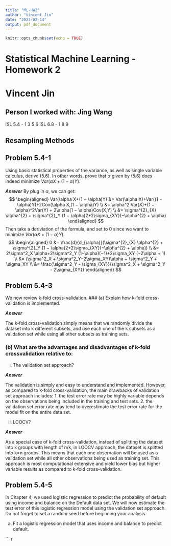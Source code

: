 ```yaml
---
title: "ML-HW2"
author: "Vincent Jin"
date: "2023-02-14"
output: pdf_document
---
```


```r
knitr::opts_chunk$set(echo = TRUE)
```

# Statistical Machine Learning - Homework 2
# Vincent Jin

## Person I worked with: Jing Wang

ISL 5.4 - 1 3 5 6
ISL 6.8 - 1 8 9

## Resampling Methods
## Problem 5.4-1

Using basic statistical properties of the variance, as well as single variable calculus, derive (5.6). In other words, prove that $\alpha$ given by (5.6) does indeed minimize $Var(\alpha X + (1 − \alpha)Y )$.

***Answer***
By plug in $\alpha$, we can get:
$$
\begin{aligned}
Var(\alpha X+(1 − \alpha)Y) &= Var(\alpha X)+Var((1 − \alpha)Y)+2Cov(\alpha X,(1 − \alpha)Y) \\
 &= \alpha^2 Var(X)+(1 − \alpha)^2Var(Y) + 2\alpha(1 − \alpha)Cov(X,Y) \\
 &= \sigma^{2}_{X} \alpha^{2} + \sigma^{2}_Y (1 − \alpha)2+2\sigma_{XY}(−\alpha^{2} + \alpha)
\end{aligned}
$$
Then take a deriviation of the formula, and set to 0 since we want to minimize $Var(\alpha X + (1 − \alpha)Y )$:
$$
\begin{aligned}
0 &= \frac{d}{d_{\alpha}}(\sigma^{2}_{X} \alpha^{2} + \sigma^{2}_Y (1 − \alpha)2+2\sigma_{XY}(−\alpha^{2} + \alpha)) \\
&= 2\sigma^2_X \alpha+2\sigma^2_Y (1−\alpha)(−1)+2\sigma_XY (−2\alpha + 1) \\
&= (\sigma^2_X + \sigma^2_Y−2\sigma_XY)\alpha − \sigma^2_Y + \sigma_XY \\
&= \frac{\sigma^2_Y - \sigma_{XY}}{\sigma^2_X + \sigma^2_Y - 2\sigma_{XY}}
\end{aligned}
$$


## Problem 5.4-3

We now review k-fold cross-validation.
### (a) Explain how k-fold cross-validation is implemented.

***Answer***

The k-fold cross-validation simply means that we randomly divide the dataset into k different subsets, and use each one of the k subsets as a validation set while using all other subsets as training sets.

### (b) What are the advantages and disadvantages of k-fold crossvalidation relative to:
i. The validation set approach?
        
***Answer***

The validation is simply and easy to understand and implemented. However, as compared to k-fold cross-validation, the main drawbacks of validation set approach includes:
1. the test error rate may be highly variable depends on the observations being included in the training and test sets.
2. the validation set error rate may tend to overestimate the test error rate for the model fit on the entire data set.
        
ii. LOOCV?

***Answer***

As a special case of k-fold cross-validation, instead of splitting the dataset into k groups with length of n/k, in LOOCV approach, the dataset is splitted into k=n groups. This means that each one observation will be used as a validation set while all other observations being used as training set. This approach is most computational extensive and yield lower bias but higher variable results as compared to k-fold cross-validation.

## Problem 5.4-5

In Chapter 4, we used logistic regression to predict the probability of default using income and balance on the Default data set. We will now estimate the test error of this logistic regression model using the validation set approach. Do not forget to set a random seed before beginning your analysis.

(a) Fit a logistic regression model that uses income and balance to predict default.

``` r